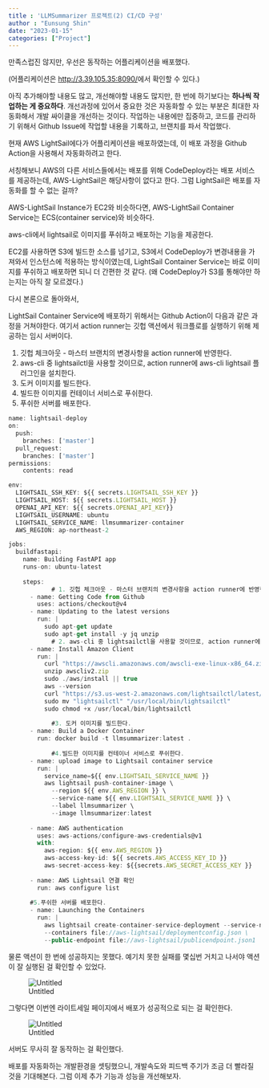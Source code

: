 ```yaml
---
title : 'LLMSummarizer 프로젝트(2) CI/CD 구성'
author : "Eunsung Shin"
date: "2023-01-15"
categories: ["Project"]
---
```


만족스럽진 않지만, 우선은 동작하는 어플리케이션을 배포했다.

(어플리케이션은 [http://3.39.105.35:8090/](http://3.39.105.35:8090/)에서 확인할 수 있다.)

아직 추가해야할 내용도 많고, 개선해야할 내용도 많지만, 한 번에 하기보다는 **하나씩 작업하는 게 중요하다**. 개선과정에 있어서 중요한 것은 자동화할 수 있는 부분은 최대한 자동화해서 개발 싸이클을 개선하는 것이다. 작업하는 내용에만 집중하고, 코드를 관리하기 위해서 Github Issue에 작업할 내용을 기록하고, 브랜치를 파서 작업했다. 

현재 AWS LightSail에다가 어플리케이션을 배포하였는데, 이 배포 과정을 Github Action을 사용해서 자동화하려고 한다.

서칭해보니 AWS의 다른 서비스들에서는 배포를 위해 CodeDeploy라는 배포 서비스를 제공하는데, AWS-LightSail은 해당사항이 없다고 한다. 그럼 LightSail은 배포를 자동화를 할 수 없는 걸까?

AWS-LightSail Instance가 EC2와 비슷하다면, AWS-LightSail Container Service는 ECS(container service)와 비슷하다.

aws-cli에서 lightsail로 이미지를 푸쉬하고 배포하는 기능을 제공한다.

EC2를 사용하면 S3에 빌드한 소스를 넘기고, S3에서 CodeDeploy가 변경내용을 가져와서 인스턴스에 적용하는 방식이였는데, LightSail Container Service는 바로 이미지를 푸쉬하고 배포하면 되니 더 간편한 것 같다. (왜 CodeDeploy가 S3를 통해야만 하는지는 아직 잘 모르겠다.)

다시 본론으로 돌아와서,

LightSail Container Service에 배포하기 위해서는 Github Action이 다음과 같은 과정을 거쳐야한다. 여기서 action runner는 깃헙 액션에서 워크플로를 실행하기 위해 제공하는 임시 서버이다.

1. 깃헙 체크아웃 - 마스터 브랜치의 변경사항을 action runner에 반영한다.
2. aws-cli 중 lightsailctl을 사용할 것이므로, action runner에 aws-cli lightsail 플러그인을 설치한다.
3. 도커 이미지를 빌드한다.
4. 빌드한 이미지를 컨테이너 서비스로 푸쉬한다.
5. 푸쉬한 서버를 배포한다.

```jsx
name: lightsail-deploy
on:
  push:
    branches: ['master']
  pull_request:
    branches: ['master']
permissions:
    contents: read

env:
  LIGHTSAIL_SSH_KEY: ${{ secrets.LIGHTSAIL_SSH_KEY }}
  LIGHTSAIL_HOST: ${{ secrets.LIGHTSAIL_HOST }}
  OPENAI_API_KEY: ${{ secrets.OPENAI_API_KEY}}
  LIGHTSAIL_USERNAME: ubuntu
  LIGHTSAIL_SERVICE_NAME: llmsummarizer-container
  AWS_REGION: ap-northeast-2

jobs:
  buildfastapi:
    name: Building FastAPI app
    runs-on: ubuntu-latest
    
    steps:
			# 1. 깃헙 체크아웃 - 마스터 브랜치의 변경사항을 action runner에 반영한다. 
      - name: Getting Code from Github
        uses: actions/checkout@v4
      - name: Updating to the latest versions
        run: |
          sudo apt-get update
          sudo apt-get install -y jq unzip
			# 2. aws-cli 중 lightsailctl을 사용할 것이므로, action runner에 aws-cli lightsail 플러그인을 설치한다.
      - name: Install Amazon Client
        run: |
          curl "https://awscli.amazonaws.com/awscli-exe-linux-x86_64.zip" -o "awscliv2.zip"
          unzip awscliv2.zip
          sudo ./aws/install || true
          aws --version
          curl "https://s3.us-west-2.amazonaws.com/lightsailctl/latest/linux-amd64/lightsailctl" -o "lightsailctl"
          sudo mv "lightsailctl" "/usr/local/bin/lightsailctl"
          sudo chmod +x /usr/local/bin/lightsailctl
      
			#3. 도커 이미지를 빌드한다.
      - name: Build a Docker Container
        run: docker build -t llmsummarizer:latest .
      
			#4.빌드한 이미지를 컨테이너 서비스로 푸쉬한다.
      - name: upload image to Lightsail container service
        run: |
          service_name=${{ env.LIGHTSAIL_SERVICE_NAME }}
          aws lightsail push-container-image \
            --region ${{ env.AWS_REGION }} \
            --service-name ${{ env.LIGHTSAIL_SERVICE_NAME }} \
            --label llmsummarizer \
            --image llmsummarizer:latest
      
      - name: AWS authentication
        uses: aws-actions/configure-aws-credentials@v1
        with:
          aws-region: ${{ env.AWS_REGION }}
          aws-access-key-id: ${{ secrets.AWS_ACCESS_KEY_ID }}
          aws-secret-access-key: ${{secrets.AWS_SECRET_ACCESS_KEY }}
      
      - name: AWS Lightsail 연결 확인
        run: aws configure list
        
      #5.푸쉬한 서버를 배포한다.
      - name: Launching the Containers
        run: |
          aws lightsail create-container-service-deployment --service-name ${{ env.LIGHTSAIL_SERVICE_NAME }} \
          --containers file://aws-lightsail/deploymentconfig.json \
          --public-endpoint file://aws-lightsail/publicendpoint.json1
```

물론 액션이 한 번에 성공하지는 못했다. 예기치 못한 실패를 몇십번 거치고 나서야 액션이 잘 실행된 걸 확인할 수 있었다. 

![Untitled](Untitled.png)

그렇다면 이번엔 라이트세일 페이지에서 배포가 성공적으로 되는 걸 확인한다.

![Untitled](Untitled 1.png)

서버도 무사히 잘 동작하는 걸 확인했다.

배포를 자동화하는 개발환경을 셋팅했으니, 개발속도와 피드백 주기가 조금 더 빨라질 것을 기대해본다. 그럼 이제 추가 기능과 성능을 개선해보자.